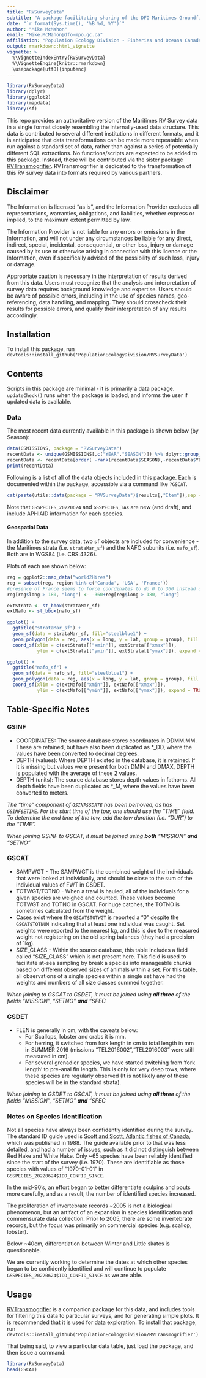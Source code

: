 ```yaml
---
title: "RVSurveyData"
subtitle: "A package facilitating sharing of the DFO Maritimes Groundfish Survey Data with external partners."
date: "`r format(Sys.time(), '%B %d, %Y')`"
author: "Mike McMahon"
email: "Mike.McMahon@dfo-mpo.gc.ca"
affiliation: "Population Ecology Division - Fisheries and Oceans Canada"
output: rmarkdown::html_vignette
vignette: >
  %\VignetteIndexEntry{RVSurveyData}
  %\VignetteEngine{knitr::rmarkdown}
  \usepackage[utf8]{inputenc}
---
```

```r
library(RVSurveyData)
library(dplyr)
library(ggplot2)
library(mapdata)
library(sf)
```
This repo provides an authoritative version of the Maritimes RV Survey data in a single format closely resembling the internally-used data structure.   This data is contributed to several different institutions in different formats, and it is anticipated that data transformations can be made more repeatable when run against a standard set of data, rather than against a series of potentially different SQL extractions.   No functions/scripts are expected to be added to this package.  Instead, these will be contributed via the sister package [RVTransmogrifier](https://github.com/PopulationEcologyDivision/RVTransmogrifier/).  RVTransmogrifier is dedicated to the transformation of this RV survey data into formats required by various partners.

## Disclaimer
The Information is licensed “as is”, and the Information Provider excludes all representations, warranties, obligations, and liabilities, whether express or implied, to the maximum extent permitted by law.

The Information Provider is not liable for any errors or omissions in the Information, and will not under any circumstances be liable for any direct, indirect, special, incidental, consequential, or other loss, injury or damage caused by its use or otherwise arising in connection with this licence or the Information, even if specifically advised of the possibility of such loss, injury or damage.

Appropriate caution is necessary in the interpretation of results derived from this data. Users must recognize that the analysis and interpretation of survey data requires background knowledge and expertise. Users should be aware of possible errors, including in the use of species names, geo-referencing, data handling, and mapping. They should crosscheck their results for possible errors, and qualify their interpretation of any results accordingly.

## Installation
To install this package, run `devtools::install_github('PopulationEcologyDivision/RVSurveyData')`

## Contents
Scripts in this package are minimal - it is primarily a data package.
`updateCheck()` runs when the package is loaded, and informs the user if updated data is available.

### Data

The most recent data currently available in this package is shown below (by Season):

```r
data(GSMISSIONS, package = "RVSurveyData")
recentData <- unique(GSMISSIONS[,c("YEAR","SEASON")]) %>% dplyr::group_by(SEASON) %>% dplyr::top_n(1, YEAR)
recentData <- recentData[order( -rank(recentData$SEASON),-recentData$YEAR),] %>% as.data.frame()
print(recentData)
```
Following is a list of all of the data objects included in this package.  Each is documented within the package, accessible via a command like `?GSCAT`. 

```r
cat(paste(utils::data(package = "RVSurveyData")$results[,"Item"]),sep = "\n" )
```

Note that `GSSPECIES_20220624` and `GSSPECIES_TAX` are new (and draft), and include APHIAID information for each species.

#### Geospatial Data

In addition to the survey data, two `sf` objects are included for convenience - the Maritimes strata (i.e. `strataMar_sf`) and the NAFO subunits (i.e. `nafo_sf`). Both are in WGS84 (i.e. CRS:4326).

Plots of each are shown below:

```R
reg = ggplot2::map_data("world2Hires")
reg = subset(reg, region %in% c('Canada', 'USA', 'France'))
#presence of France seems to force coordinates to do 0 to 360 instead of -180 to 180
reg[reg$long > 180, "long"] <- -360+reg[reg$long > 180, "long"]

extStrata <- st_bbox(strataMar_sf)
extNafo <- st_bbox(nafo_sf)
```

```R
ggplot() + 
  ggtitle("strataMar_sf") +
  geom_sf(data = strataMar_sf, fill="steelblue1") +
  geom_polygon(data = reg, aes(x = long, y = lat, group = group), fill = "lightgrey", color = "grey25") +
  coord_sf(xlim = c(extStrata[["xmin"]], extStrata[["xmax"]]), 
           ylim = c(extStrata[["ymin"]], extStrata[["ymax"]]), expand = TRUE) 
```
```R
ggplot() + 
  ggtitle("nafo_sf") +
  geom_sf(data = nafo_sf, fill="steelblue1") +
  geom_polygon(data = reg, aes(x = long, y = lat, group = group), fill = "lightgrey", color = "grey25") +
  coord_sf(xlim = c(extNafo[["xmin"]], extNafo[["xmax"]]), 
           ylim = c(extNafo[["ymin"]], extNafo[["ymax"]]), expand = TRUE) 
```

## Table-Specific Notes
### GSINF
* COORDINATES: The source database stores coordinates in DDMM.MM.   These are retained, but have also been duplicated as *_DD, where the values have been converted to decimal degrees.
* DEPTH (values): Where DEPTH existed in the database, it is retained.  If it is missing but values were present for both DMIN and DMAX, DEPTH is populated with the average of these 2 values.
* DEPTH (units): The source database stores depth values in fathoms.  All depth fields have been duplicated as *_M, where the values have been converted to meters.

*The "time" component of `GSINF$SDATE` has been bemoved, as has `GSINF$ETIME`.  For the start time of the tow, one should use the "TIME" field. To determine the end time of the tow, add the tow duration (i.e. "DUR") to the "TIME".*

*When joining GSINF to GSCAT, it must be joined using __both__ "MISSION" __and__ "SETNO"*

### GSCAT
* SAMPWGT - The SAMPWGT is the combined weight of the individuals that were looked at individually, and should be close to the sum of the individual values of FWT in GSDET.
* TOTWGT/TOTNO - When a trawl is hauled, all of the individuals for a given species are weighed and counted. These values become TOTWGT and TOTNO in GSCAT. For huge catches, the TOTNO is sometimes calculated from the weight.
* Cases exist where the `GSCAT$TOTWGT` is reported a "0" despite the `GSCAT$TOTNUM` indicating that at least one individual was caught.  Set weights were reported to the nearest kg, and this is due to the measured weight not registering on the old spring balances (they had a precision of 1kg).  
* SIZE_CLASS -  Within the source database, this table includes a field called "SIZE_CLASS" which is not present here.  This field is used to facilitate at-sea sampling by break a species into manageable chunks based on different observed sizes of animals within a set.  For this table, all observations of a single species within a single set have had the weights and numbers of all size classes summed together.

*When joining to GSCAT to GSDET, it must be joined using __all three__ of the fields "MISSION", "SETNO" __and__ "SPEC*

### GSDET
* FLEN is generally in cm, with the caveats below: 
  + For Scallops, lobster and crabs it is mm. 
  + For herring, it switched from fork length in cm to total length in mm in SUMMER 2016  (missions "TEL2016002","TEL2016003" were still measured in cm). 
  + For several grenadier species, we have started switching from ‘fork length’ to pre-anal fin length.  This is only for very deep tows, where these species are regularly observed (It is not likely any of these species will be in the standard strata).

*When joining to GSDET to GSCAT, it must be joined using __all three__ of the fields "MISSION", "SETNO" __and__ "SPEC*

### Notes on Species Identification
Not all species have always been confidently identified during the survey.  The standard ID guide used is [Scott and Scott, Atlantic fishes of Canada](https://www.biblio.com/book/atlantic-fishes-canada-scott-w-b/d/570660430?aid=frg&gclid=CjwKCAjw_b6WBhAQEiwAp4HyIKxmnSMPiEyJYFjmRXuPpNI5RFBAMJBjxQBI107eFItGDaXb9NmFNhoCDfQQAvD_BwE), which was published in 1988.  The guide available prior to that was less detailed, and had a number of issues, such as it did not distinguish between Red Hake and White Hake.  Only ~65 species have been reliably identified since the start of the survey (i.e. 1970).  These are identifiable as those species with values of "1970-01-01" in `GSSPECIES_20220624$IDD_CONFID_SINCE`.  

In the mid-90's, an effort began to better differentiate sculpins and pouts more carefully, and as a result, the number of identified species increased.

The proliferation of invertebrate records ~2005 is not a biological phenomenon, but an artifact of an expansion in species identification and commensurate data collection.  Prior to 2005, there are some invertebrate records, but the focus was primarily on commercial species (e.g. scallop, lobster).  

Below ~40cm, differentiation between Winter and Little skates is questionable.

We are currently working to determine the dates at which other species began to be confidently identified and will continue to populate `GSSPECIES_20220624$IDD_CONFID_SINCE` as we are able.

## Usage
[RVTransmogrifier](https://github.com/PopulationEcologyDivision/RVTransmogrifier/) is a companion package for this data, and includes tools for filtering this data to particular surveys, and for generating simple plots.  It is recommended  that it is used for data exploration. To install that package, run `devtools::install_github('PopulationEcologyDivision/RVTransmogrifier')`

That being said, to view a particular data table, just load the package, and then issue a command:
```R
library(RVSurveyData)
head(GSCAT)
```

